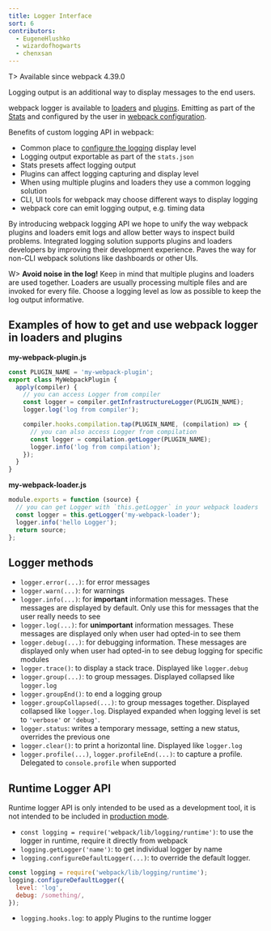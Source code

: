 ```yaml
---
title: Logger Interface
sort: 6
contributors:
  - EugeneHlushko
  - wizardofhogwarts
  - chenxsan
---
```


T> Available since webpack 4.39.0

Logging output is an additional way to display messages to the end users.

webpack logger is available to [loaders](/loaders/) and [plugins](/api/plugins/#logging). Emitting as part of the [Stats](/api/stats/) and configured by the user in [webpack configuration](/configuration/).

Benefits of custom logging API in webpack:

- Common place to [configure the logging](/configuration/stats/#statslogging) display level
- Logging output exportable as part of the `stats.json`
- Stats presets affect logging output
- Plugins can affect logging capturing and display level
- When using multiple plugins and loaders they use a common logging solution
- CLI, UI tools for webpack may choose different ways to display logging
- webpack core can emit logging output, e.g. timing data

By introducing webpack logging API we hope to unify the way webpack plugins and loaders emit logs and allow better ways to inspect build problems. Integrated logging solution supports plugins and loaders developers by improving their development experience. Paves the way for non-CLI webpack solutions like dashboards or other UIs.

W> **Avoid noise in the log!** Keep in mind that multiple plugins and loaders are used together. Loaders are usually processing multiple files and are invoked for every file. Choose a logging level as low as possible to keep the log output informative.

## Examples of how to get and use webpack logger in loaders and plugins

**my-webpack-plugin.js**

```js
const PLUGIN_NAME = 'my-webpack-plugin';
export class MyWebpackPlugin {
  apply(compiler) {
    // you can access Logger from compiler
    const logger = compiler.getInfrastructureLogger(PLUGIN_NAME);
    logger.log('log from compiler');

    compiler.hooks.compilation.tap(PLUGIN_NAME, (compilation) => {
      // you can also access Logger from compilation
      const logger = compilation.getLogger(PLUGIN_NAME);
      logger.info('log from compilation');
    });
  }
}
```

**my-webpack-loader.js**

```js
module.exports = function (source) {
  // you can get Logger with `this.getLogger` in your webpack loaders
  const logger = this.getLogger('my-webpack-loader');
  logger.info('hello Logger');
  return source;
};
```

## Logger methods

- `logger.error(...)`: for error messages
- `logger.warn(...)`: for warnings
- `logger.info(...)`: for **important** information messages. These messages are displayed by default. Only use this for messages that the user really needs to see
- `logger.log(...)`: for **unimportant** information messages. These messages are displayed only when user had opted-in to see them
- `logger.debug(...)`: for debugging information. These messages are displayed only when user had opted-in to see debug logging for specific modules
- `logger.trace()`: to display a stack trace. Displayed like `logger.debug`
- `logger.group(...)`: to group messages. Displayed collapsed like `logger.log`
- `logger.groupEnd()`: to end a logging group
- `logger.groupCollapsed(...)`: to group messages together. Displayed collapsed like `logger.log`. Displayed expanded when logging level is set to `'verbose'` or `'debug'`.
- `logger.status`: writes a temporary message, setting a new status, overrides the previous one
- `logger.clear()`: to print a horizontal line. Displayed like `logger.log`
- `logger.profile(...)`, `logger.profileEnd(...)`: to capture a profile. Delegated to `console.profile` when supported

## Runtime Logger API

Runtime logger API is only intended to be used as a development tool, it is not intended to be included in [production mode](/configuration/mode/#mode-production).

- `const logging = require('webpack/lib/logging/runtime')`: to use the logger in runtime, require it directly from webpack
- `logging.getLogger('name')`: to get individual logger by name
- `logging.configureDefaultLogger(...)`: to override the default logger.

```javascript
const logging = require('webpack/lib/logging/runtime');
logging.configureDefaultLogger({
  level: 'log',
  debug: /something/,
});
```

- `logging.hooks.log`: to apply Plugins to the runtime logger
